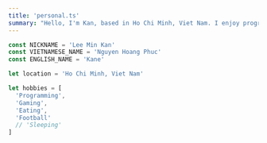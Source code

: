 ```yaml
---
title: 'personal.ts'
summary: "Hello, I'm Kan, based in Ho Chi Minh, Viet Nam. I enjoy programming, gaming, eating, and playing football. Explore my world of interests!"
---
```


```ts
const NICKNAME = 'Lee Min Kan'
const VIETNAMESE_NAME = 'Nguyen Hoang Phuc'
const ENGLISH_NAME = 'Kane'

let location = 'Ho Chi Minh, Viet Nam'

let hobbies = [
  'Programming',
  'Gaming',
  'Eating',
  'Football'
  // 'Sleeping'
]
```
